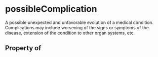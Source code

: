   

# possibleComplication

A possible unexpected and unfavorable evolution of a medical condition. Complications may include worsening of the signs or symptoms of the disease, extension of the condition to other organ systems, etc.

## Property of



